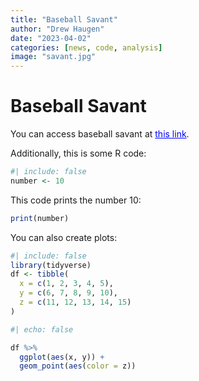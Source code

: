 ```yaml
---
title: "Baseball Savant"
author: "Drew Haugen"
date: "2023-04-02"
categories: [news, code, analysis]
image: "savant.jpg"
---
```


# Baseball Savant

You can access baseball savant at [this link](https://baseballsavant.mlb.com/ "this is baseball savant"){style="color: blue;"}.

Additionally, this is some R code:

```r
#| include: false
number <- 10

```

This code prints the number 10:

```r
print(number)
```
You can also create plots:
```r
#| include: false
library(tidyverse)
df <- tibble(
  x = c(1, 2, 3, 4, 5),
  y = c(6, 7, 8, 9, 10),
  z = c(11, 12, 13, 14, 15)
)
```

```r
#| echo: false

df %>%
  ggplot(aes(x, y)) +
  geom_point(aes(color = z))
```
